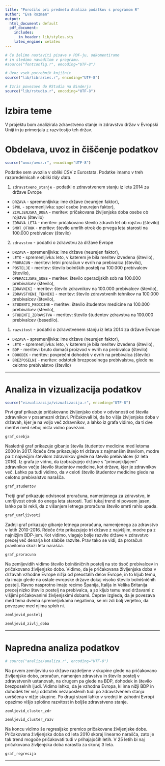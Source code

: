 ```yaml
---
title: "Poročilo pri predmetu Analiza podatkov s programom R"
author: "Eva Rozman"
output:
  html_document: default
  pdf_document:
    includes:
      in_header: lib/styles.sty
    latex_engine: xelatex
---
```


```r
# Če želimo nastaviti pisave v PDF-ju, odkomentiramo
# in sledimo navodilom v programu.
#source("fontconfig.r", encoding="UTF-8")

# Uvoz vseh potrebnih knjižnic
source("lib/libraries.r", encoding="UTF-8")
```

```r
# Izris povezave do RStudia na Binderju
source("lib/rstudio.r", encoding="UTF-8")
```

# Izbira teme

V projektu bom analizirala zdravstveno stanje in zdravstvo držav v Evropski Uniji in ju primerjala z razvitostjo teh držav.

# Obdelava, uvoz in čiščenje podatkov

```r
source("uvoz/uvoz.r", encoding="UTF-8")
```

Podatke sem uvozila v obliki CSV z Eurostata. Podatke imamo v treh razpredelnicah v obliki *tidy data*.

1. `zdravstveno_stanje` - podatki o zdravstvenem stanju iz leta 2014 za države Evrope
  - `DRZAVA` - spremenljivka: ime države (neurejen faktor),
  - `SPOL` - spremenljivka: spol osebe (neurejen faktor),
  - `ZIVLJENJSKA_DOBA` - meritev: pričakovana življenjska doba osebe ob rojstvu (število)
  - `ZDRAVA_LETA` - meritev: pričakovano število zdravih let ob rojstvu (število)
  - `SMRT_OTROK` - meritev: število umrlih otrok do prvega leta starosti na 100.000 prebivalcev (število)

2. `zdravstvo` - podatki o zdravstvu za države Evrope
  - `DRZAVA` - spremenljivka: ime države (neurejen faktor),
  - `LETO` - spremenljivka: leto, v katerem je bila meritev izvedena (število),
  - `PRORACUN` - meritev: letni proračun v evrih na prebivalca (število),
  - `POSTELJE` - meritev: število bolniških postelj na 100.000 prebivalcev (število),
  - `OPERACIJSKE_SOBE` - meritev: število operacijskih sob na 100.000 prebivalcev (število),
  - `ZDRAVNIKI` - meritev: število zdravnikov na 100.000 prebivalcev (število),
  - `ZDRAVSTVENI_TEHNIKI` - meritev: število zdravstvenih tehnikov na 100.000 prebivalcev (število),
  - `STUDENTI_MEDICINE` - meritev: število študentov medicine na 100.000 prebivalcev (število),
  - `STUDENTI_ZDRAVSTVA` - meritev: število študentov zdravstva na 100.000 prebivalcev (besedilo).
  
1. `razvitost` - podatki o zdravstvenem stanju iz leta 2014 za države Evrope
  - `DRZAVA` - spremenljivka: ime države (neurejen faktor),
  - `LETO` - spremenljivka: leto, v katerem je bila meritev izvedena (število),
  - `BDP` - meritev: bruto domači proizvod v evrih na prebivalca (število)
  - `DOHODEK` - meritev: povprečni dohodek v evrih na prebivalca (število)
  - `BREZPOSELNI` - meritev: odstotek brezposelnega prebivalstva, glede na celotno prebivalstvo (število)


***

# Analiza in vizualizacija podatkov

```r
source("vizualizacija/vizualizacija.r", encoding="UTF-8")
```

Prvi graf prikazuje pričakovano življenjsko dobo v odvisnosti od števila zdravnikov v posamezni državi. Pričakovali bi, da bo višja življenjska doba v državah, kjer je na voljo več zdravnikov, a lahko iz grafa vidimo, da ti dve meritvi med seboj nista vidno povezani.

```r
graf_osebja
```

Naslednji graf prikazuje gibanje števila študentov medicine med letoma 2000 in 2017. Rdeče črte prikazujejo tri države z najmanšim številom, modre pa z največjim številom zdravnikov glede na število prebivalcev (iz leta 2016). Iz grafa je vidno, da izobražujejo države s "primanjkljajem" zdravnikov večje število študentov medicine, kot države, kjer je zdravnikov več. Lahko pa tudi vidimo, da v celoti število študentov medicine glede na celotno prebivalstvo narašča.

```r
graf_studentov
```

Tretji graf prikazuje odvisnost proračuna, namenjenega za zdravstvo, in umrljivost otrok do enega leta starosti. Tudi tukaj trend ni povsem jasen, lahko pa bi rekli, da z višanjem letnega proračuna število smrti rahlo upada. 

```r
graf_umrljivosti
```

Zadnji graf prikazuje gibanje letnega proračuna, namenjenega za zdravstvo v letih 2010-2016. Rdeče črte prikazujejo tri države z najvišjim, modre pa z najnižjim BDP-jem. Kot vidimo, vlagajo bolje razvite države v zdravstvo precej več denarja kot slabše razvite. Prav tako se vidi, da proračun praviloma skozi leta narašča.

```r
graf_proracuna
```

Na zemljevidih vidimo število bolnišničnih postelj na sto tisoč prebivalcev in pričakovano življenjsko dobo. Vidimo, da je pričakovana življenjska doba v državah vzhodne Evrope nižja od preostalih delov Evrope, in to kljub temu, da imajo glede na ostale evropske države dokaj visoko število bolnišničnih postelj. Ravno nasprotno imajo recimo Španija, Italija in Velika Britanija precej nizko število postelj na prebivalca, a so kljub temu med državami z višjimi pričakovanimi življenjskimi dobami. Čeprav izgleda, da je povezava med tema dvema spremeljivkama negativna, se mi zdi bolj verjetno, da povezave med njima sploh ni.

```r
zemljevid_postelj
```
```r
zemljevid_zivlj_doba
```

***

# Napredna analiza podatkov

```r
# source("analiza/analiza.r", encoding="UTF-8")
```

Na prvem zemljevidu so države razdeljene v skupine glede na pričakovano življenjsko dobo, proračun, namenjen zdravstvu in število postelj v zdravstvenih ustanovah, na drugem pa glede na BDP, dohodek in število brezposelnih ljudi. Vidimo lahko, da je vzhodna Evropa, ki ima nižji BDP in dohodek ter višji odstotek nezaposlenih tudi po zdravstvenem stanju uvrščena v nižje skupine. Po drugi strani lahko v srednji in zahodni Evropi opazimo višjo splošno razvitost in boljše zdravstveno stanje.

```r
zemljevid_cluster_zdr
```
```r
zemljevid_cluster_razv
```

Na koncu vidimo še regresijsko premico pričakovane življenjske dobe. Pričakovana življenjska doba od leta 2010 skoraj linearno narašča, zato je tak trend mogoče pričakovati tudi v prihajajočih letih. V 25 letih bi naj pričakovana življenjska doba narastla za skoraj 3 leta.

```r
graf_regresija
```

***
